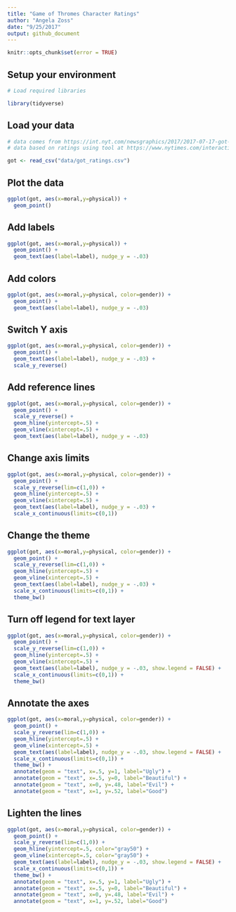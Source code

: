 ```yaml
---
title: "Game of Thromes Character Ratings"
author: "Angela Zoss"
date: "9/25/2017"
output: github_document
---
```


```r
knitr::opts_chunk$set(error = TRUE)
```

## Setup your environment

```r

# Load required libraries

library(tidyverse)

```

## Load your data

```r

# data comes from https://int.nyt.com/newsgraphics/2017/2017-07-17-got-matrix/mean.json
# data based on ratings using tool at https://www.nytimes.com/interactive/2017/08/09/upshot/game-of-thrones-chart.html

got <- read_csv("data/got_ratings.csv")

```

## Plot the data

```r

ggplot(got, aes(x=moral,y=physical)) +
  geom_point()

```

## Add labels

```r

ggplot(got, aes(x=moral,y=physical)) +
  geom_point() +
  geom_text(aes(label=label), nudge_y = -.03)

```

## Add colors

```r

ggplot(got, aes(x=moral,y=physical, color=gender)) +
  geom_point() +
  geom_text(aes(label=label), nudge_y = -.03)

```

## Switch Y axis

```r

ggplot(got, aes(x=moral,y=physical, color=gender)) +
  geom_point() +
  geom_text(aes(label=label), nudge_y = -.03) +
  scale_y_reverse()

```

## Add reference lines

```r

ggplot(got, aes(x=moral,y=physical, color=gender)) +
  geom_point() +
  scale_y_reverse() +
  geom_hline(yintercept=.5) +
  geom_vline(xintercept=.5) +
  geom_text(aes(label=label), nudge_y = -.03) 

```

## Change axis limits

```r

ggplot(got, aes(x=moral,y=physical, color=gender)) +
  geom_point() +
  scale_y_reverse(lim=c(1,0)) +
  geom_hline(yintercept=.5) +
  geom_vline(xintercept=.5) +
  geom_text(aes(label=label), nudge_y = -.03) +
  scale_x_continuous(limits=c(0,1))

```

## Change the theme

```r

ggplot(got, aes(x=moral,y=physical, color=gender)) +
  geom_point() +
  scale_y_reverse(lim=c(1,0)) +
  geom_hline(yintercept=.5) +
  geom_vline(xintercept=.5) +
  geom_text(aes(label=label), nudge_y = -.03) +
  scale_x_continuous(limits=c(0,1)) +
  theme_bw()

```

## Turn off legend for text layer

```r

ggplot(got, aes(x=moral,y=physical, color=gender)) +
  geom_point() +
  scale_y_reverse(lim=c(1,0)) +
  geom_hline(yintercept=.5) +
  geom_vline(xintercept=.5) +
  geom_text(aes(label=label), nudge_y = -.03, show.legend = FALSE) +
  scale_x_continuous(limits=c(0,1)) +
  theme_bw()

```

## Annotate the axes

```r

ggplot(got, aes(x=moral,y=physical, color=gender)) +
  geom_point() +
  scale_y_reverse(lim=c(1,0)) +
  geom_hline(yintercept=.5) +
  geom_vline(xintercept=.5) +
  geom_text(aes(label=label), nudge_y = -.03, show.legend = FALSE) +
  scale_x_continuous(limits=c(0,1)) +
  theme_bw() +
  annotate(geom = "text", x=.5, y=1, label="Ugly") +
  annotate(geom = "text", x=.5, y=0, label="Beautiful") +
  annotate(geom = "text", x=0, y=.48, label="Evil") +
  annotate(geom = "text", x=1, y=.52, label="Good") 

```

## Lighten the lines

```r

ggplot(got, aes(x=moral,y=physical, color=gender)) +
  geom_point() +
  scale_y_reverse(lim=c(1,0)) +
  geom_hline(yintercept=.5, color="gray50") +
  geom_vline(xintercept=.5, color="gray50") +
  geom_text(aes(label=label), nudge_y = -.03, show.legend = FALSE) +
  scale_x_continuous(limits=c(0,1)) +
  theme_bw() +
  annotate(geom = "text", x=.5, y=1, label="Ugly") +
  annotate(geom = "text", x=.5, y=0, label="Beautiful") +
  annotate(geom = "text", x=0, y=.48, label="Evil") +
  annotate(geom = "text", x=1, y=.52, label="Good") 

```
